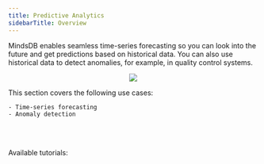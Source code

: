 ```yaml
---
title: Predictive Analytics
sidebarTitle: Overview
---
```


MindsDB enables seamless time-series forecasting so you can look into the future and get predictions based on historical data. You can also use historical data to detect anomalies, for example, in quality control systems.

<p align="center">
  <img src="/assets/use_cases/predictive_analytics.jpg" />
</p>

This section covers the following use cases:
    
    - Time-series forecasting
    - Anomaly detection

<br></br>

<Tip>
Available tutorials:

<CardGroup cols={4}>
    <Card title="Forecast of Quarterly House Sales" icon="link" href="/use-cases/predictive_analytics/house-sales-forecasting"></Card>
    <Card title="Forecast of Monthly Expenditures" icon="link" href="/use-cases/predictive_analytics/expenditures-statsforecast"></Card>
    <Card title="Forecast of Brain Activity" icon="link" href="/use-cases/predictive_analytics/eeg-forecasting"></Card>
    <Card title="Anomaly Detection" icon="link" href="/integrations/ai-engines/anomaly"></Card>
</CardGroup>

</Tip>
